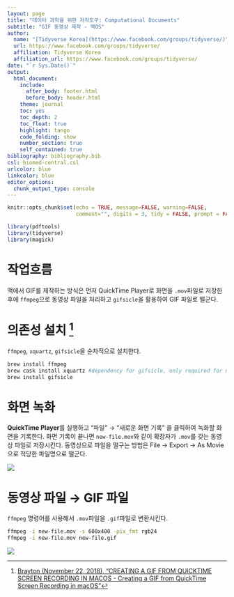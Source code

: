 ```yaml
---
layout: page
title: "데이터 과학을 위한 저작도구: Computational Documents"
subtitle: "GIF 동영상 제작 - 맥OS"
author:
  name: "[Tidyverse Korea](https://www.facebook.com/groups/tidyverse/)"
  url: https://www.facebook.com/groups/tidyverse/
  affiliation: Tidyverse Korea
  affiliation_url: https://www.facebook.com/groups/tidyverse/
date: "`r Sys.Date()`"
output:
  html_document: 
    include:
      after_body: footer.html
      before_body: header.html
    theme: journal
    toc: yes
    toc_depth: 2
    toc_float: true
    highlight: tango
    code_folding: show
    number_section: true
    self_contained: true
bibliography: bibliography.bib
csl: biomed-central.csl
urlcolor: blue
linkcolor: blue
editor_options: 
  chunk_output_type: console
---
```


```r
knitr::opts_chunk$set(echo = TRUE, message=FALSE, warning=FALSE,
                      comment="", digits = 3, tidy = FALSE, prompt = FALSE, fig.align = 'center')

library(pdftools)
library(tidyverse)
library(magick)

```


# 작업흐름 {#mac-gif-workflow}

맥에서 GIF를 제작하는 방식은 먼저 QuickTime Player로 화면을 `.mov`파일로 저장한 후에 
`ffmpeg`으로 동영상 파일을 처리하고 `gifsicle`을 활용하여 GIF 파일로 떨군다.

# 의존성 설치 [^install-tools] {#mac-gif-setup}

[^install-tools]: [Brayton (November 22, 2018), "CREATING A GIF FROM QUICKTIME SCREEN RECORDING IN MACOS - Creating a GIF from QuickTime Screen Recording in macOS"](https://www.braytonstafford.com/creating-a-gif-from-quicktime-screen-recording/ = )

`ffmpeg`, `xquartz`, `gifsicle`을 순차적으로 설치한다.

```bash
brew install ffmpeg 
brew cask install xquartz #dependency for gifsicle, only required for mountain-lion and above
brew install gifsicle
```

# 화면 녹화 {#mac-gif-record}

**QuickTime Player**를 실행하고 "파일" &rarr; "새로운 화면 기록" 을 클릭하여 녹화할 화면을 기록한다. 
화면 기록이 끝나면 `new-file.mov`와 같이 확장자가 `.mov`를 갖는 동영상 파일로 저장시킨다.
동영상으로 파일을 떨구는 방법은 File &rarr; Export &rarr; As Movie 으로 적당한 파일명으로 떨군다.

![](fig/screen-recording.png)

# 동영상 파일 &rarr; GIF 파일 {#convert-mov-into-gif}

`ffmpeg` 명령어를 사용해서 `.mov`파일을 `.gif`파일로 변환시킨다.

```bash
ffmpeg -i new-file.mov -s 600x400 -pix_fmt rgb24 
ffmpeg -i new-file.mov new-file.gif
```


![](fig/simple_app.gif)


